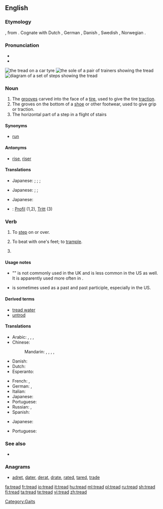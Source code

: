 ==English==

===Etymology===
{{etyl|ang|en}} {{term|tredan|lang=ang}}, from {{proto|Germanic|tređan}}.  Cognate with Dutch {{term|treden}}, German {{term|treten}}, Danish {{term|træde}}, Swedish {{term|träda}}, Norwegian {{term|treda}}.

===Pronunciation===
* {{IPA|/tɻεd/}}
* {{rhymes|ɛd}}

[[File:Tire tread.jpg|thumb|the '''tread''' on a car tyre]]
[[File:Known shoes soles.jpg|thumb|the [[sole]] of a pair of trainers showing the '''tread''']]
[[File:Stairway Measurements.svg|thumb|right|diagram of a set of steps showing the '''tread''']]

===Noun===
{{en-noun}}

# The [[grooves]] carved into the face of a [[tire]], used to give the tire [[traction]].
# The groves on the bottom of a [[shoe]] or other footwear, used to give grip or traction.
# The horizontal part of a step in a flight of stairs

====Synonyms====
* {{sense|horizontal part of a step}} [[run]]

====Antonyms====
* {{sense|horizontal part of a step}} [[rise]], [[riser]]

====Translations====
{{trans-top|grooves in tire}}
* Japanese: {{qualifier|grooves}} {{t+|ja|溝|tr=[[みぞ]], mizo}}; {{qualifier|a place where a tire and the earth contacts}} {{t|ja|接地面|tr=[[せっちめん]], secchi-men}}; {{qualifier|grooves in tire}} {{t|ja|タイヤ溝|tr=[[たいやみぞ]], taiya-mizo}}; {{qualifier|remaining tread depth}} {{t|ja|残溝}}
{{trans-mid}}
{{trans-bottom}}

{{trans-top|bottom of a sneaker}}
* Japanese: {{qualifier|grooves}} {{t+|ja|溝|tr=[[みぞ]], mizo}}; {{qualifier|bottom}} {{t+|ja|底|tr=[[そこ]], soko}}; {{qualifier|shoe bottom}} {{t|ja|靴底|tr=[[くつぞこ]], kutsu-zoko}}
{{trans-mid}}
{{trans-bottom}}

{{trans-top|top of a step}}
* Japanese: {{t+|ja|段|tr=[[だん]], dan}}
{{trans-mid}}
{{trans-bottom}}

{{checktrans-top}}
* {{ttbc|German}}: [[Profil]] {{n}} (1,2), [[Tritt]] {{m}} (3)
{{trans-mid}}
{{trans-bottom}}

===Verb===
{{en-verb|treads|treading|'''[[trod]]''', '''[[tread]]''' or '''[[treaded]]'''|'''[[trodden]]''', '''[[trod]]''', '''[[tread]]''', or '''[[treaded]]'''}}

# {{transitive}} To [[step]] on or over.
# {{transitive}} To beat with one's feet; to [[trample]].
# {{past of|tread}}

====Usage notes====
* "{{term|treaded|Treaded}}" is not commonly used in the UK and is less common in the US as well. It is apparently used more often in {{term|tread water}}.
* {{term|tread|Tread}} is sometimes used as a past and past participle, especially in the US.

====Derived terms====
* [[tread water]]
* [[untrod]]

====Translations====
{{trans-top|to step on}}
* Arabic: {{t|ar|دعس|tr=dá3asa}},  {{t|ar|داس|tr=daasa}},  {{t|ar|وطئ|tr=wáTi'a}},  {{t|ar|خطا|tr=kháTaa}}
* Chinese:
*: Mandarin: {{t-|cmn|踏|tr=tà|sc=Hani}},  {{t-|cmn|踩|tr=cǎi|sc=Hani}},  {{t|cmn|踏踩|tr=tàcǎi|sc=Hani}},  {{t|cmn|踐踏|sc=Hani}},  {{t|cmn|践踏|tr=jiàntà|sc=Hani}}
* Danish: {{t-|da|træde}}
* Dutch: {{t+|nl|betreden}}
* Esperanto: {{t-|eo|treti|xs=Esperanto}}
{{trans-mid}}
* French: {{t+|fr|fouler}},  {{t+|fr|piétiner}}
* German: {{t+|de|betreten}}, {{t+|de|treten}}
* Italian: {{t+|it|calpestare}}
* Japanese: {{t|ja|踏む|tr=[[ふむ]], fumu}}
* Portuguese: {{t+|pt|pisar}}
* Russian: {{t|ru|наступать|tr=nastupát'}} {{impf}},  {{t+|ru|наступить|tr=nastupít'}} {{pf}}
* Spanish: {{t-|es|pisar}}
{{trans-bottom}}

{{trans-top|to beat with one's feet; to trample}}
* Japanese: {{t|ja|踏む|tr=[[ふむ]], fumu}}
{{trans-mid}}
* Portuguese: {{t|pt|espezinhar}}
{{trans-bottom}}

===See also===
* {{pedia}}

===Anagrams===
* [[adret#English|adret]], [[dater#English|dater]], [[derat#English|derat]], [[drate#English|drate]], [[rated#English|rated]], [[tared#English|tared]], [[trade#English|trade]]

[[Category:Gaits]]

[[fa:tread]]
[[fr:tread]]
[[io:tread]]
[[it:tread]]
[[hu:tread]]
[[ml:tread]]
[[pl:tread]]
[[ru:tread]]
[[sh:tread]]
[[fi:tread]]
[[ta:tread]]
[[te:tread]]
[[vi:tread]]
[[zh:tread]]